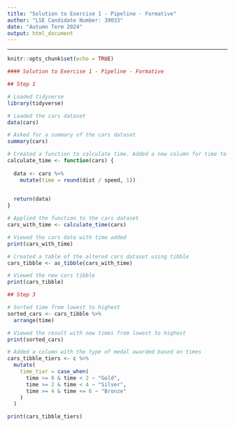 ```yaml
---
title: "Solution to Exercise 1 - Pipeline - Formative"
author: "LSE Candidate Number: 39033"
date: "Autumn Term 2024"
output: html_document
---
```



---
```r
knitr::opts_chunk$set(echo = TRUE)
```

```r
#### Solution to Exercise 1 - Pipeline - Formative 

## Step 1

# Loaded tidyverse 
library(tidyverse)

# Loaded the cars dataset
data(cars)   

# Asked for a summary of the cars dataset
summary(cars) 

# Created a function to calculate time. Added a new column for time to the dataset. Returned the new dataset
calculate_time <- function(cars) {
  
  data <- cars %>%
    mutate(time = round(dist / speed, 1))
  

  return(data)
}

# Applied the function to the cars dataset 
cars_with_time <- calculate_time(cars)

# Viewed the cars data with time added
print(cars_with_time)

# Created a table of the altered cars dataset using tibble 
cars_tibble <- as_tibble(cars_with_time)

# Viewed the new cars tibble
print(cars_tibble) 

```


```r
## Step 3 

# Sorted time from lowest to highest
sorted_cars <- cars_tibble %>%
  arrange(time)

# Viewed the result with new times from lowest to highest
print(sorted_cars)

# Added a column with the type of medal awarded based on times
cars_tibble_tiers <- c %>%
  mutate(
    time_tier = case_when(
      time >= 0 & time < 2 ~ "Gold",
      time >= 2 & time < 4 ~ "Silver",
      time >= 4 & time <= 6 ~ "Bronze"
    )
  )

print(cars_tibble_tiers)

```
